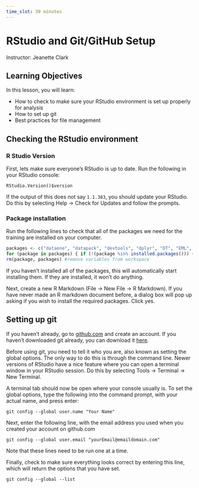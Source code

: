 ```yaml
---
time_slot: 30 minutes
---
```


# RStudio and Git/GitHub Setup

Instructor: Jeanette Clark

## Learning Objectives

In this lesson, you will learn:

- How to check to make sure your RStudio environment is set up properly for analysis
- How to set up git
- Best practices for file management



## Checking the RStudio environment

### R Studio Version

First, lets make sure everyone's RStudio is up to date. Run the following in your RStudio console:

```
RStudio.Version()$version
```

If the output of this does not say `1.1.383`, you should update your RStudio. Do this by selecting Help -> Check for Updates and follow the prompts.

### Package installation

Run the following lines to check that all of the packages we need for the training are installed on your computer.

```r
packages <- c("dataone", "datapack", "devtools", "dplyr", "DT", "EML", "ggplot2", "ggpmisc", "kableExtra", "leaflet", "readxl", "tidyr")
for (package in packages) { if (!(package %in% installed.packages())) { install.packages(package) } }
rm(package, packages) #remove variables from workspace
```

If you haven't installed all of the packages, this will automatically start installing them. If they are installed, it won't do anything.

Next, create a new R Markdown (File -> New File -> R Markdown). If you have never made an R markdown document before, a dialog box will pop up asking if you wish to install the required packages. Click yes.

## Setting up git

If you haven't already, go to [github.com](http://github.com) and create an account. If you haven't downloaded git already, you can download it [here](https://git-scm.com/downloads).


Before using git, you need to tell it who you are, also known as setting the global options. The only way to do this is through the command line. Newer versions of RStudio have a nice feature where you can open a terminal window in your RStudio session. Do this by selecting Tools -> Terminal -> New Terminal.

A terminal tab should now be open where your console usually is. To set the global options, type the following into the command prompt, with your actual name, and press enter:
```
git config --global user.name "Your Name"
```

Next, enter the following line, with the email address you used when you created your account on github.com
```
git config --global user.email "yourEmail@emaildomain.com"
```
Note that these lines need to be run one at a time.

Finally, check to make sure everything looks correct by entering this line, which will return the options that you have set.
```
git config --global --list
```
